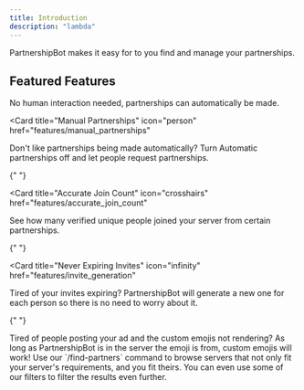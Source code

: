 ```yaml
---
title: Introduction
description: "lambda"
---
```


PartnershipBot makes it easy for to you find and manage your partnerships.

## Featured Features

<CardGroup cols={2}>
<Card title="Automatic Partnerships" icon="robot" href="features/automatic_partnerships">
  No human interaction needed, partnerships can automatically be made.
</Card>

<Card
  title="Manual Partnerships"
  icon="person"
  href="features/manual_partnerships"
>
  Don't like partnerships being made automatically? Turn Automatic partnerships
  off and let people request partnerships.
</Card>

{" "}

<Card
  title="Accurate Join Count"
  icon="crosshairs"
  href="features/accurate_join_count"
>
  See how many verified unique people joined your server from certain
  partnerships.
</Card>

{" "}

<Card
  title="Never Expiring Invites"
  icon="infinity"
  href="features/invite_generation"
>
  Tired of your invites expiring? PartnershipBot will generate a new one for
  each person so there is no need to worry about it.
</Card>

{" "}

<Card title="Custom Emoji Support" icon="paintbrush-pencil">
  Tired of people posting your ad and the custom emojis not rendering? As long
  as PartnershipBot is in the server the emoji is from, custom emojis will work!
</Card>

<Card title="Easily Find Partners" icon="book" href="features/find_partners">
  Use our `/find-partners` command to browse servers that not only fit your server's requirements, and you fit theirs.
  You can even use some of our filters to filter the results even further.
</Card>
</CardGroup>
